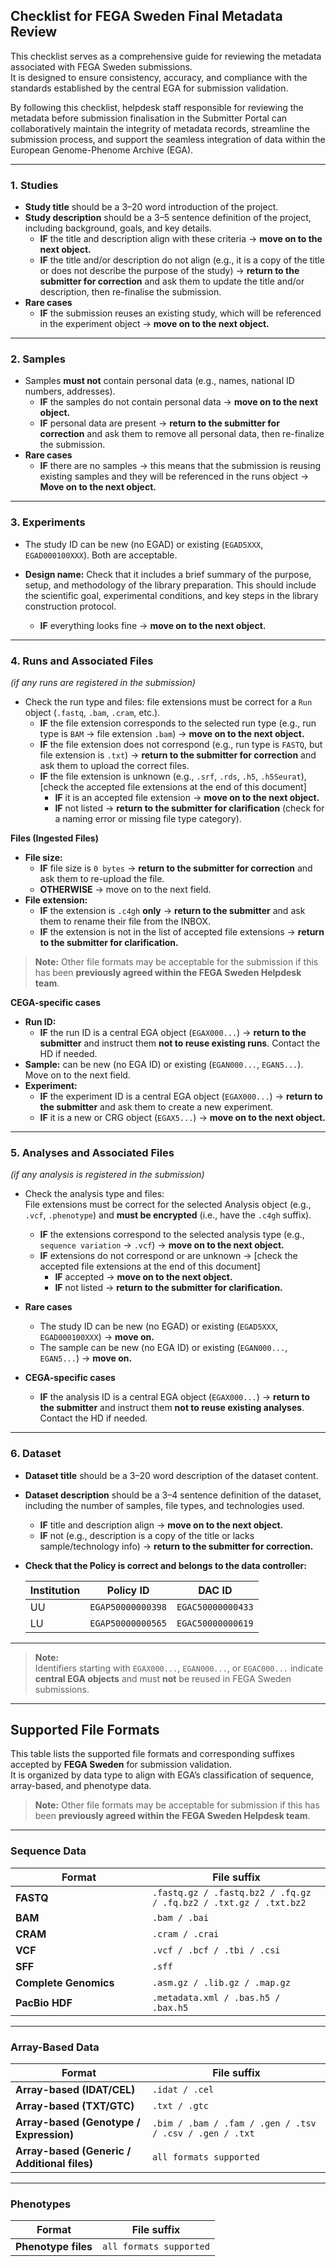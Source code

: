 ## Checklist for FEGA Sweden Final Metadata Review

This checklist serves as a comprehensive guide for reviewing the metadata associated with FEGA Sweden submissions.  
It is designed to ensure consistency, accuracy, and compliance with the standards established by the central EGA for submission validation.  

By following this checklist, helpdesk staff responsible for reviewing the metadata before submission finalisation in the Submitter Portal can collaboratively maintain the integrity of metadata records, streamline the submission process, and support the seamless integration of data within the European Genome-Phenome Archive (EGA).

---

### 1. Studies

* **Study title** should be a 3–20 word introduction of the project.  
* **Study description** should be a 3–5 sentence definition of the project, including background, goals, and key details.  
  * **IF** the title and description align with these criteria → **move on to the next object.**  
  * **IF** the title and/or description do not align (e.g., it is a copy of the title or does not describe the purpose of the study) → **return to the submitter for correction** and ask them to update the title and/or description, then re-finalise the submission.

* **Rare cases**  
  * **IF** the submission reuses an existing study, which will be referenced in the experiment object → **move on to the next object.**

---

### 2. Samples

* Samples **must not** contain personal data (e.g., names, national ID numbers, addresses).  
  * **IF** the samples do not contain personal data → **move on to the next object.**  
  * **IF** personal data are present → **return to the submitter for correction** and ask them to remove all personal data, then re-finalize the submission.

* **Rare cases**  
  * **IF** there are no samples → this means that the submission is reusing existing samples and they will be referenced in the runs object → **Move on to the next object.**

---

### 3. Experiments

* The study ID can be new (no EGAD) or existing (`EGAD5XXX`, `EGAD000100XXX`). Both are acceptable.  
* **Design name:** Check that it includes a brief summary of the purpose, setup, and methodology of the library preparation. This should include the scientific goal, experimental conditions, and key steps in the library construction protocol.  

  * **IF** everything looks fine → **move on to the next object.**

---

### 4. Runs and Associated Files
*(if any runs are registered in the submission)*

* Check the run type and files: file extensions must be correct for a `Run` object (`.fastq`, `.bam`, `.cram`, etc.).  
  * **IF** the file extension corresponds to the selected run type (e.g., run type is `BAM` → file extension `.bam`) → **move on to the next object.**  
  * **IF** the file extension does not correspond (e.g., run type is `FASTQ`, but file extension is `.txt`) → **return to the submitter for correction** and ask them to upload the correct files.  
  * **IF** the file extension is unknown (e.g., `.srf`, `.rds`, `.h5`, `.h5Seurat`), [check the accepted file extensions at the end of this document]  
    * **IF** it is an accepted file extension → **move on to the next object.**  
    * **IF** not listed → **return to the submitter for clarification** (check for a naming error or missing file type category).

**Files (Ingested Files)**

* **File size:**  
  * **IF** file size is `0 bytes` → **return to the submitter for correction** and ask them to re-upload the file.  
  * **OTHERWISE** → move on to the next field.

* **File extension:**  
  * **IF** the extension is `.c4gh` **only** → **return to the submitter** and ask them to rename their file from the INBOX.  
  * **IF** the extension is not in the list of accepted file extensions → **return to the submitter for clarification.**

> **Note:** Other file formats may be acceptable for the submission if this has been **previously agreed within the FEGA Sweden Helpdesk team**.

**CEGA-specific cases**

* **Run ID:**  
  * **IF** the run ID is a central EGA object (`EGAX000...`) → **return to the submitter** and instruct them **not to reuse existing runs**. Contact the HD if needed.  
* **Sample:** can be new (no EGA ID) or existing (`EGAN000...`, `EGAN5...`). Move on to the next field.  
* **Experiment:**  
  * **IF** the experiment ID is a central EGA object (`EGAX000...`) → **return to the submitter** and ask them to create a new experiment.  
  * **IF** it is a new or CRG object (`EGAX5...`) → **move on to the next object.**

---

### 5. Analyses and Associated Files
*(if any analysis is registered in the submission)*

* Check the analysis type and files:  
  File extensions must be correct for the selected Analysis object (e.g., `.vcf`, `.phenotype`) and **must be encrypted** (i.e., have the `.c4gh` suffix).  

  * **IF** the extensions correspond to the selected analysis type (e.g., `sequence variation` → `.vcf`) → **move on to the next object.**  
  * **IF** extensions do not correspond or are unknown → [check the accepted file extensions at the end of this document]   
    * **IF** accepted → **move on to the next object.**  
    * **IF** not listed → **return to the submitter for clarification.**

* **Rare cases**  
  * The study ID can be new (no EGAD) or existing (`EGAD5XXX`, `EGAD000100XXX`) → **move on.**  
  * The sample can be new (no EGA ID) or existing (`EGAN000...`, `EGAN5...`) → **move on.**

* **CEGA-specific cases**  
  * **IF** the analysis ID is a central EGA object (`EGAX000...`) → **return to the submitter** and instruct them **not to reuse existing analyses**. Contact the HD if needed.

---

### 6. Dataset

* **Dataset title** should be a 3–20 word description of the dataset content.  
* **Dataset description** should be a 3–4 sentence definition of the dataset, including the number of samples, file types, and technologies used.  

  * **IF** title and description align → **move on to the next object.**  
  * **IF** not (e.g., description is a copy of the title or lacks sample/technology info) → **return to the submitter for correction.**

* **Check that the Policy is correct and belongs to the data controller:**

  | Institution | Policy ID | DAC ID |
  |--------------|------------|--------|
  | UU | `EGAP50000000398` | `EGAC50000000433` |
  | LU | `EGAP50000000565` | `EGAC50000000619` |

---

> **Note:**  
> Identifiers starting with `EGAX000...`, `EGAN000...`, or `EGAC000...` indicate **central EGA objects** and must **not** be reused in FEGA Sweden submissions.

---

## Supported File Formats

This table lists the supported file formats and corresponding suffixes accepted by **FEGA Sweden** for submission validation.  
It is organized by data type to align with EGA’s classification of sequence, array-based, and phenotype data.  

> **Note:** Other file formats may be acceptable for submission if this has been **previously agreed within the FEGA Sweden Helpdesk team**.

---

### Sequence Data
| **Format** | **File suffix** |
|-------------|-----------------|
| **FASTQ** | `.fastq.gz / .fastq.bz2 / .fq.gz / .fq.bz2 / .txt.gz / .txt.bz2` |
| **BAM** | `.bam / .bai` |
| **CRAM** | `.cram / .crai` |
| **VCF** | `.vcf / .bcf / .tbi / .csi` |
| **SFF** | `.sff` |
| **Complete Genomics** | `.asm.gz / .lib.gz / .map.gz` |
| **PacBio HDF** | `.metadata.xml / .bas.h5 / .bax.h5` |

---

### Array-Based Data
| **Format** | **File suffix** |
|-------------|-----------------|
| **Array-based (IDAT/CEL)** | `.idat / .cel` |
| **Array-based (TXT/GTC)** | `.txt / .gtc` |
| **Array-based (Genotype / Expression)** | `.bim / .bam / .fam / .gen / .tsv / .csv / .gen / .txt` |
| **Array-based (Generic / Additional files)** | `all formats supported` |

---

### Phenotypes
| **Format** | **File suffix** |
|-------------|-----------------|
| **Phenotype files** | `all formats supported` |

